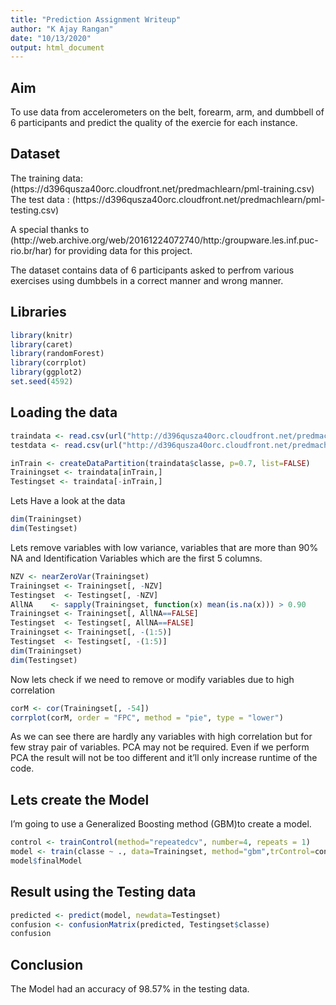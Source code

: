 ---
title: "Prediction Assignment Writeup"
author: "K Ajay Rangan"
date: "10/13/2020"
output: html_document
---
  
  
## Aim
To use data from accelerometers on the belt, forearm, arm, and dumbbell of 6 participants and predict the quality of the exercie for each instance.

## Dataset
The training data:
  (https://d396qusza40orc.cloudfront.net/predmachlearn/pml-training.csv)
The test data :
  (https://d396qusza40orc.cloudfront.net/predmachlearn/pml-testing.csv)

A special thanks to  (http://web.archive.org/web/20161224072740/http:/groupware.les.inf.puc-rio.br/har) for providing data for this project.

The dataset contains data of 6 participants asked to perfrom various exercises using dumbbels in a correct manner and wrong manner. 

## Libraries
```{r ECHO=FALSE}
library(knitr)
library(caret)
library(randomForest)
library(corrplot)
library(ggplot2)
set.seed(4592)
```
## Loading the data
```{r}
traindata <- read.csv(url("http://d396qusza40orc.cloudfront.net/predmachlearn/pml-training.csv"))
testdata <- read.csv(url("http://d396qusza40orc.cloudfront.net/predmachlearn/pml-testing.csv"))

inTrain <- createDataPartition(traindata$classe, p=0.7, list=FALSE)
Trainingset <- traindata[inTrain,]
Testingset <- traindata[-inTrain,]
```

Lets Have a look at the data
```{r}
dim(Trainingset)
dim(Testingset)
```
Lets remove variables with low variance, variables that are more than 90% NA and Identification Variables which are the first 5 columns.
```{r}
NZV <- nearZeroVar(Trainingset)
Trainingset <- Trainingset[, -NZV]
Testingset  <- Testingset[, -NZV]
AllNA    <- sapply(Trainingset, function(x) mean(is.na(x))) > 0.90
Trainingset <- Trainingset[, AllNA==FALSE]
Testingset  <- Testingset[, AllNA==FALSE]
Trainingset <- Trainingset[, -(1:5)]
Testingset  <- Testingset[, -(1:5)]
dim(Trainingset)
dim(Testingset)
```

Now lets check if we need to remove or modify variables due to high correlation

```{r}
corM <- cor(Trainingset[, -54])
corrplot(corM, order = "FPC", method = "pie", type = "lower")
```

As we can see there are hardly any variables with high correlation but for few stray pair of variables. PCA may not be required. Even if we perform PCA the result will not be too different and it'll only increase runtime of the code.

## Lets create the Model

I'm going to use a Generalized Boosting method (GBM)to create a model.

```{r}
control <- trainControl(method="repeatedcv", number=4, repeats = 1)
model <- train(classe ~ ., data=Trainingset, method="gbm",trControl=control, verbose = FALSE)
model$finalModel
```

## Result using the Testing data

```{r}
predicted <- predict(model, newdata=Testingset)
confusion <- confusionMatrix(predicted, Testingset$classe)
confusion
```

## Conclusion

The Model had an accuracy of 98.57% in the testing data. 